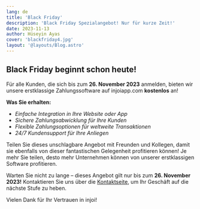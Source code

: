 ```yaml
---
lang: de
title: 'Black Friday'
description: 'Black Friday Spezialangebot! Nur für kurze Zeit!'
date: 2023-11-13
author: Hüseyin Ayas
cover: 'blackfriday4.jpg'
layout: '@layouts/Blog.astro'
---
```


## Black Friday beginnt schon heute!
Für alle Kunden, die sich bis zum **26. November 2023** anmelden, bieten wir unsere erstklassige Zahlungssoftware auf injoiapp.com **kostenlos** an!

**Was Sie erhalten:**

- _Einfache Integration in Ihre Website oder App_
- _Sichere Zahlungsabwicklung für Ihre Kunden_
- _Flexible Zahlungsoptionen für weltweite Transaktionen_
- _24/7 Kundensupport für Ihre Anliegen_

Teilen Sie dieses unschlagbare Angebot mit Freunden und Kollegen, damit sie ebenfalls von dieser fantastischen Gelegenheit profitieren können! Je mehr Sie teilen, desto mehr Unternehmen können von unserer erstklassigen Software profitieren.

Warten Sie nicht zu lange – dieses Angebot gilt nur bis zum **26. November 2023!** Kontaktieren Sie uns über die [Kontaktseite](/de/kontakt/), um Ihr Geschäft auf die nächste Stufe zu heben.

Vielen Dank für Ihr Vertrauen in injoi!
